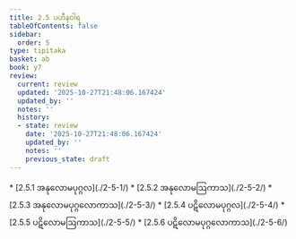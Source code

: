 ```yaml
---
title: 2.5 ပဟီနဝါရ
tableOfContents: false
sidebar:
  order: 5
type: tipitaka
basket: ab
book: y7
review:
  current: review
  updated: '2025-10-27T21:48:06.167424'
  updated_by: ''
  notes: ''
  history:
  - state: review
    date: '2025-10-27T21:48:06.167424'
    updated_by: ''
    notes: ''
    previous_state: draft
---
```



<ReviewStatus review={frontmatter.review} showDetails={true} />

<HypothesisAnnotation frontmatter={frontmatter} />

<DynamicBreadcrumb />



<TableOfContents book="y7" section="2.5">
* [2.5.1 အနုလောမပုဂ္ဂလ](./2-5-1/)
* [2.5.2 အနုလောမဩကာသ](./2-5-2/)
* [2.5.3 အနုလောမပုဂ္ဂလောကာသ](./2-5-3/)
* [2.5.4 ပဋိလောမပုဂ္ဂလ](./2-5-4/)
* [2.5.5 ပဋိလောမဩကာသ](./2-5-5/)
* [2.5.6 ပဋိလောမပုဂ္ဂလောကာသ](./2-5-6/)
</TableOfContents>